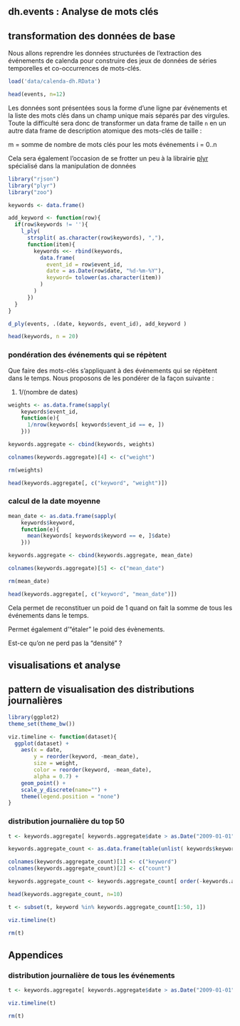 dh.events : Analyse de mots clés
--------------------------------

## transformation des données de base

Nous allons reprendre les données structurées de l'extraction des événements de calenda pour construire des jeux de données de séries temporelles et co-occurrences de mots-clés.

```r
load('data/calenda-dh.RData')

head(events, n=12)
```

Les données sont présentées sous la forme d'une ligne par événements et la liste des mots clés dans un champ unique mais séparés par des virgules. Toute la difficulté sera donc de transformer un data frame de taille `n` en un autre data frame de description atomique des mots-clés de taille :

m = somme de nombre de mots clés pour les mots événements i = 0..n

Cela sera également l'occasion de se frotter un peu à la librairie [plyr](http://plyr.had.co.nz/) spécialisé dans la manipulation de données

```r
library("rjson")
library("plyr")
library("zoo")

keywords <- data.frame()

add_keyword <- function(row){
  if(row$keywords != ''){
    l_ply(
      strsplit( as.character(row$keywords), ","),
      function(item){
        keywords <<- rbind(keywords,
          data.frame(
            event_id = row$event_id,
            date = as.Date(row$date, "%d-%m-%Y"),
            keyword= tolower(as.character(item))
          )
        )   
      })
  }
}

d_ply(events, .(date, keywords, event_id), add_keyword )

head(keywords, n = 20)
```

### pondération des événements qui se répètent

Que faire des mots-clés s'appliquant à des événements qui se répètent dans le temps. Nous proposons de les pondérer de la façon suivante :

1. 1/(nombre de dates)

```r

weights <- as.data.frame(sapply(
    keywords$event_id,
    function(e){
      1/nrow(keywords[ keywords$event_id == e, ])
    }))

keywords.aggregate <- cbind(keywords, weights)

colnames(keywords.aggregate)[4] <- c("weight")

rm(weights)

head(keywords.aggregate[, c("keyword", "weight")])
```

### calcul de la date moyenne

```r
mean_date <- as.data.frame(sapply(
    keywords$keyword,
    function(e){
      mean(keywords[ keywords$keyword == e, ]$date)
    }))

keywords.aggregate <- cbind(keywords.aggregate, mean_date)

colnames(keywords.aggregate)[5] <- c("mean_date")

rm(mean_date)

head(keywords.aggregate[, c("keyword", "mean_date")])
```

Cela permet de reconstituer un poid de 1 quand on fait la somme de tous les événements dans le temps.

Permet également d'"étaler" le poid des évènements.

Est-ce qu'on ne perd pas la "densité" ?

## visualisations et analyse

## pattern de visualisation des distributions journalières

```r
library(ggplot2)
theme_set(theme_bw())

viz.timeline <- function(dataset){
  ggplot(dataset) +
    aes(x = date,
        y = reorder(keyword, -mean_date),
        size = weight,
        color = reorder(keyword, -mean_date),
        alpha = 0.7) +
    geom_point() +
    scale_y_discrete(name="") +
    theme(legend.position = "none")
}
```

### distribution journalière du top 50

```r
t <- keywords.aggregate[ keywords.aggregate$date > as.Date("2009-01-01") & keywords.aggregate$date < as.Date("2013-12-31"), ]

keywords.aggregate_count <- as.data.frame(table(unlist( keywords$keyword )))

colnames(keywords.aggregate_count)[1] <- c("keyword")
colnames(keywords.aggregate_count)[2] <- c("count")

keywords.aggregate_count <- keywords.aggregate_count[ order(-keywords.aggregate_count$count), ]

head(keywords.aggregate_count, n=10)

t <- subset(t, keyword %in% keywords.aggregate_count[1:50, 1])

viz.timeline(t)

rm(t)
```

## Appendices

### distribution journalière de tous les événements

```r
t <- keywords.aggregate[ keywords.aggregate$date > as.Date("2009-01-01") & keywords.aggregate$date < as.Date("2013-12-31"), ]

viz.timeline(t)

rm(t)
```